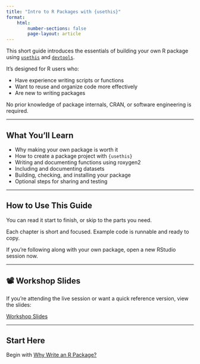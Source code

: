 ```yaml
---
title: "Intro to R Packages with {usethis}"
format:
    html:
        number-sections: false
        page-layout: article
---
```


This short guide introduces the essentials of building your own R package using [`usethis`](https://usethis.r-lib.org) and [`devtools`](https://devtools.r-lib.org).

It’s designed for R users who:

- Have experience writing scripts or functions
- Want to reuse and organize code more effectively
- Are new to writing packages

No prior knowledge of package internals, CRAN, or software engineering is required.

---

## What You'll Learn

- Why making your own package is worth it  
- How to create a package project with `{usethis}`  
- Writing and documenting functions using roxygen2  
- Including and documenting datasets  
- Building, checking, and installing your package  
- Optional steps for sharing and testing

---

## How to Use This Guide

You can read it start to finish, or skip to the parts you need.

Each chapter is short and focused. Example code is runnable and ready to copy.

If you’re following along with your own package, open a new RStudio session now.

---

## 📽️ Workshop Slides

If you're attending the live session or want a quick reference version, view the slides:

[Workshop Slides](slides.qmd)

---

## Start Here

Begin with [Why Write an R Package?](why-package.qmd)


